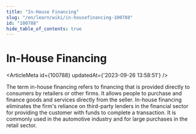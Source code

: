 ```yaml
---
title: "In-House Financing"
slug: "/en/learn/wiki/in-housefinancing-100788"
id: "100788"
hide_table_of_contents: true
---
```



# In-House Financing

<ArticleMeta id={100788} updatedAt={'2023-09-26 13:58:51'} />
<div className='border-solid border-b border-t-0 my-4 border-[var(--ifm-color-gray-300)]' />

The term in-house financing refers to financing that is provided directly to consumers by retailers or other firms. It allows people to purchase and finance goods and services directly from the seller. In-house financing eliminates the firm's reliance on third-party lenders in the financial sector for providing the customer with funds to complete a transaction. It is commonly used in the automotive industry and for large purchases in the retail sector.
